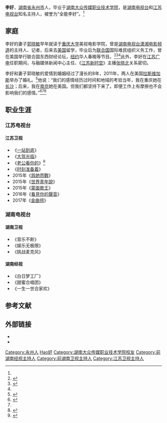 {{艺人
| 姓名     = 李好
| 类型     = 主持人
| 图像     = 2016年苏宁易购high购夜 李好.jpg
| 图像说明 = 李好，2016年。
| 昵称     = 全能李好<ref name="ybw">{{cite web|url=http://ent.cn.yahoo.com/ypen/20101125/99713_1.html|title=“全能李好”令许多老公落败：我是拼命三郎|date=2010-11-25|accessdate=2012-03-21|work=雅虎中国}}{{dead link|date=2018年3月 |bot=InternetArchiveBot |fix-attempted=yes }}</ref>
| 出生日期 = {{Birth date and age|1980|10|12}}
| 出生地   = {{CHN}}[[湖南省|湖南省]][[永州市|永州市]]
| 国籍     = {{PRC}}
| 民族     = [[汉族|汉族]]
| 母校     = [[湖南大众传媒职业技术学院|湖南大众传媒职业技术学院]]
| 职业     = 主持人
| 活跃年代 = 2002年至今
| 经纪公司 = [[湖南电视台|湖南电视台]]<br>[[江苏电视台|江苏电视台]]
| 代表作   = '''电视节目'''<br>《[[音乐不断|音乐不断]]》<br>《[[挑战麦克风|挑战麦克风]]》<br>《[[白日梦工厂|白日梦工厂]]》<br>《[[一站到底|一站到底]]》<br>《[[老公看你的|老公看你的]]》
| 配偶     = {{marriage|[[郭曉敏|郭曉敏]]|Sep 1, 2011}}<ref name="jyq"/>
| 子女     = 李敏好<br>{{birth date and age|2014|5|9}}<br>Mason<br>{{birth date and age|2017|7|22}}
| 父母     = 
| 亲属     = 
| 奖项     = 
| 网站     = <!-- {{URL|www.example.com}} -->
}}
'''李好'''{{BD|1980年|10月12日|||catIdx=L李好}}，[[湖南省|湖南省]][[永州市|永州市]]人，毕业于[[湖南大众传媒职业技术学院|湖南大众传媒职业技术学院]]，是[[湖南电视台|湖南电视台]]和[[江苏电视台|江苏电视台]]知名主持人，被誉为“全能李好”。<ref name="ybw"/>

==家庭==
李好的妻子[[郭晓敏|郭晓敏]]早年就读于[[重庆大学|重庆大学]]美视电影学院，曾是[[湖南电视台|湖南电视台]][[潇湘电影频道|潇湘电影频道]]的主持人、记者，后来去[[美国|美国]]留学，毕业后为[[联合国|联合国]]国际难民组织义务工作，曾在美国举行联合国东西财经论坛，[[纽约|纽约]]华人春晚等节目。<ref>{{cite web|url=http://www.hunantv.com/c/20120229/0936591970.html|title=李好与娇妻婚纱照曝光 女方曾是湖南卫视主持人|accessdate=2012-03-21|date=2012-02-29|work=金鹰网|archive-date=2012-03-26|archive-url=https://web.archive.org/web/20120326184223/http://www.hunantv.com/c/20120229/0936591970.html|dead-url=no}}</ref><ref name="zwq">{{cite web|url=http://www.chinanews.com/yl/2012/02-29/3708026.shtml|title=李好：在家里我都听我老婆的，洗脚水都是我给她倒|accessdate=2012-03-21|date=2012-02-29|work=中国新闻网|archive-date=2012-03-29|archive-url=https://web.archive.org/web/20120329174339/http://www.chinanews.com/yl/2012/02-29/3708026.shtml|dead-url=no}}</ref><ref name="fhq"/>此外，李好在[[江苏省广播电视总台|江苏广电]]任职期间，与融媒体新闻中心主任、《[[江苏新时空|江苏新时空]]》主播[[张晓北|张晓北]]关系密切。

李好和妻子郭晓敏的爱情到婚姻经过了漫长的8年，2011年，两人在美国[[拉斯维加斯|拉斯维加斯]]举办了婚礼。<ref>{{cite web|url=http://ent.ifeng.com/zz/detail_2011_09/14/9175612_0.shtml|title=结束8年爱情长跑 李好在美国拉斯维加斯结婚|accessdate=2012-03-21|date=2011-09-14|work=凤凰网|archive-date=2020-03-27|archive-url=https://web.archive.org/web/20200327203126/http://ent.ifeng.com/zz/detail_2011_09/14/9175612_0.shtml|dead-url=no}}</ref>他说：“我们的感情经历过时间和地域的考验当年，我在重庆她在[[长沙市|长沙]]；后来，我在[[南京市|南京]]她在美国。但我们都坚持下来了。即便工作上有摩擦也不会影响我们的感情。”<ref name="jyq">{{cite web|url=http://www.hunantv.com/c/20120229/1657216047.html|title=李好郭晓敏夫妻双双当主持|date=2012-02-29|accessdate=2012-03-21|work=金鹰网|archive-date=2012-03-27|archive-url=https://web.archive.org/web/20120327233309/http://www.hunantv.com/c/20120229/1657216047.html|dead-url=no}}</ref><ref name="zwq"/><ref name="fhq">{{cite web|url=http://ent.ifeng.com/idolnews/mainland/detail_2012_02/29/12864227_0.shtml|title=李好携新婚妻子主持：台上是搭档 家里她是领导|date=2012-02-29|accessdate=2012-03-21|work=凤凰网|archive-date=2020-03-27|archive-url=https://web.archive.org/web/20200327203126/http://ent.ifeng.com/idolnews/mainland/detail_2012_02/29/12864227_0.shtml|dead-url=no}}</ref>

== 职业生涯 ==
=== 江苏电视台 ===
==== 江苏卫视 ====
*《[[一站到底|一站到底]]》
*《[[大驾光临|大驾光临]]》
*《[[老公看你的|老公看你的]]》<ref>{{cite web|url=http://ent.hunantv.com/z/20110114/844813.html|title=《老公看你的》震撼全场 李好首度袒露感情世界|accessdate=2012-03-21|date=2011-01-14|work=金鹰网|archive-date=2011-05-02|archive-url=https://web.archive.org/web/20110502033638/http://ent.hunantv.com/z/20110114/844813.html|dead-url=no}}</ref>
*《[[时刻准备着|时刻准备着]]》
*2015年《[[爲她而戰|爲她而戰]]》
*2015年《[[世界青年說|世界青年說]]》
*2015年《[[蒙面歌王|蒙面歌王]]》
*2016年《[[看見你的聲音|看見你的聲音]]》
*2017年《[[金曲捞|金曲捞]]》

=== 湖南电视台 ===
==== 湖南卫视 ====
*《音乐不断》
*《娱乐无极限》
*《挑战麦克风》

==== 湖南经视 ====
*《白日梦工厂》 
*《甜蜜合唱团》 
*《一生一世合家欢》

==参考文献==
<div class="references-small">
<references></references>
</div>
== 外部链接 ==
*{{Sinaweibo|u/1212569831|title=李好}}
*{{Sinablog|lihao|title=李好}}

{{DEFAULTSORT:Li李}}
[[Category:永州人|Category:永州人]]
[[Category:李姓|Hao好]]
[[Category:湖南大众传媒职业技术学院校友|Category:湖南大众传媒职业技术学院校友]]
[[Category:前湖南经视主持人|Category:前湖南经视主持人]]
[[Category:前湖南卫视主持人|Category:前湖南卫视主持人]]
[[Category:江苏卫视主持人|Category:江苏卫视主持人]]